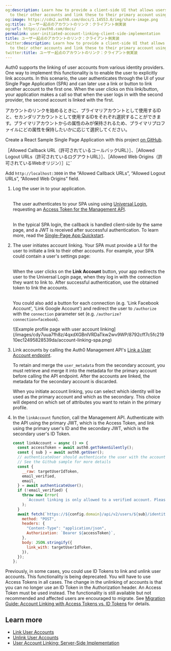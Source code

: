 ```yaml
---
og:description: Learn how to provide a client-side UI that allows users to authenticate
  to their other accounts and link these to their primary account using a SPA.
og:image: https://cdn2.auth0.com/docs/1.14553.0/img/share-image.png
og:title: ユーザー起点のアカウントのリンク：クライアント側実装
og:url: https://auth0.com/docs/
permalink: user-initiated-account-linking-client-side-implementation
title: ユーザー起点のアカウントのリンク：クライアント側実装
twitter:description: Learn how to provide a client-side UI that allows users to authenticate
  to their other accounts and link these to their primary account using a SPA.
twitter:title: ユーザー起点のアカウントのリンク：クライアント側実装
---
```


Auth0 supports the linking of user accounts from various <Tooltip tip="Identity Provider (IdP): Service that stores and manages digital identities." cta="View Glossary" href="/docs/glossary?term=identity+providers">identity providers</Tooltip>. One way to implement this functionality is to enable the user to explicitly link accounts. In this scenario, the user authenticates through the UI of your Single Page Application (SPA) and can later use a link or button to link another account to the first one. When the user clicks on this link/button, your application makes a call so that when the user logs in with the second provider, the second account is linked with the first.

アカウントのリンクを始めるときに、プライマリアカウントとして使用するIDと、セカンダリアカウントとして使用するIDをそれぞれ選択することができます。プライマリアカウントからの属性のみが保持されるため、プライマリプロファイルにどの属性を保持したいかに応じて選択してください。

Create a React Sample Single Page Application with this project [on GitHub](https://github.com/auth0-samples/auth0-link-accounts-sample/tree/master/SPA).

［Allowed Callback URL（許可されているコールバックURL）］、［Allowed Logout URLs（許可されているログアウトURL）］、［Allowed Web Origins（許可されているWebオリジン）］に`

Add `http://localhost:3000` in the “Allowed Callback URLs”, “Allowed Logout URLs”, “Allowed Web Origins” field.

1. Log the user in to your application.<br/><br/>

   The user authenticates to your SPA using using [Universal Login](/docs/authenticate/login/auth0-universal-login), requesting an [Access Token for the Management API](https://auth0.com/docs/api/management/v2/get-access-tokens-for-spas).<br/><br/>

   In the typical SPA login, the callback is handled client-side by the same page, and a JWT is received after successful authentication. To learn more, read the [Single-Page App Quickstart](/docs/quickstart/spa).
2. The user initiates account linking. Your SPA must provide a UI for the user to initiate a link to their other accounts. For example, your SPA could contain a user's settings page:<br/><br/>

   When the user clicks on the **Link Account** button, your app redirects the user to the Universal Login page, when they log in with the connection they want to link to. After successful authentication, use the obtained token to link the accounts.<br/><br/>

   You could also add a button for each connection (e.g. 'Link Facebook Account', 'Link Google Account') and redirect the user to `/authorize` with the `connection` parameter set (e.g. `/authorize?connection=facebook`).

   <Frame>![Example profile page with user account linking](/images/cdy7uua7fh8z/4qxdXGBnlVRDaTkw2wv9WP/8792cff7c5fc21910ec12495828539da/account-linking-spa.png)</Frame>
3. Link accounts by calling the Auth0 Management API's [Link a User Account endpoint](https://auth0.com/docs/api/v2#!/Users/post_identities).

   <Warning>

   To retain and merge the `user_metadata` from the secondary account, you must retrieve and merge it into the metadata for the primary account before calling the API endpoint. After the accounts are linked, the metadata for the secondary account is discarded.

   When you initiate account linking, you can select which identity will be used as the primary account and which as the secondary. This choice will depend on which set of attributes you want to retain in the primary profile.

   </Warning>
4. In the `linkAccount` function, call the Management API. Authenticate with the API using the primary JWT, which is the Access Token, and link using the primary user's ID and the secondary JWT, which is the secondary user's ID Token.

   ```javascript lines expandable
   const linkAccount = async () => {
     const accessToken = await auth0.getTokenSilently();
     const { sub } = await auth0.getUser();
     // authenticateUser should authenticate the user with the account to be linked
     // See the Github sample for more details
     const {
       __raw: targetUserIdToken,
       email_verified,
       email,
     } = await authenticateUser();
     if (!email_verified) {
       throw new Error(
         `Account linking is only allowed to a verified account. Please verify your email ${email}.`
       );
     }
     await fetch(`https://${config.domain}/api/v2/users/${sub}/identities`, {
       method: "POST",
       headers: {
         "Content-Type": "application/json",
         Authorization: `Bearer ${accessToken}`,
       },
       body: JSON.stringify({
         link_with: targetUserIdToken,
       }),
     });
   };
   ```


   

   

<Card title="Account Linking: Access Tokens vs. ID Tokens">

Previously, in some cases, you could use ID Tokens to link and unlink user accounts. This functionality is being deprecated. You will have to use Access Tokens in all cases. The change in the unlinking of accounts is that you can no longer use an ID Token in the Authorization header. An Access Token must be used instead. The functionality is still available but not recommended and affected users are encouraged to migrate. See [Migration Guide: Account Linking with Access Tokens vs. ID Tokens](/docs/troubleshoot/product-lifecycle/past-migrations/link-user-accounts-with-access-tokens-migration) for details.

</Card>

## Learn more

* [Link User Accounts](/docs/manage-users/user-accounts/user-account-linking/link-user-accounts)
* [Unlink User Accounts](/docs/manage-users/user-accounts/user-account-linking/unlink-user-accounts)
* [User Account Linking: Server-Side Implementation](/docs/manage-users/user-accounts/user-account-linking/suggested-account-linking-server-side-implementation)